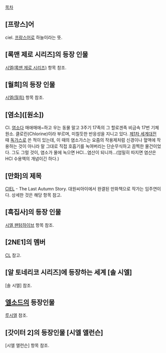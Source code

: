 [[목차]]
== [프랑스]어 ==
ciel. [[프랑스]]어로 하늘이라는 뜻.
== [록맨 제로 시리즈]의 등장 인물 ==
[[시엘(록맨 제로 시리즈)]] 항목 참조.
== [월희]의 등장 인물 ==
[[시엘(월희)]] 항목 참조.
== [염소]([원소]) ==
Cl. [[염소]]다
매애매애~하고 우는 동물 말고 3주기 17족의 그 할로겐족 비금속 17번 기체원소. 클로린(Chlorine)이라 부르며, 미칠듯한 반응성을 지니고 있다. [[제1차 세계대전]] 때 [[독가스]]로 쓴 적이 있는데, 이 때의 염소가스는 요즘의 작용제처럼 신경이나 혈액에 작용하는 것이 아니라 말 그대로 직접 호흡기를 녹여버리는 단순무식하고 끔찍한 물건이었다. 그도 그럴 것이, 염소가 물에 녹으면 HCl...염산이 되니까...(엄밀히 따지면 염산은 HCl 수용액의 개념이긴 하다.)
== [만화]의 제목 ==
[[CIEL]] - The Last Autumn Story.
대원씨아이에서 완결된 만화책으로 작가는 임주연이다. 
상세한 것은 해당 항목 참고.
== [흑집사]의 등장 인물 ==
[[시엘 팬텀하이브]] 항목 참조.
== [2NE1]의 멤버 ==
[[CL]] 참고.
== [알 토네리코 시리즈]에 등장하는 세계 [솔 시엘] ==
[솔 시엘] 참조.
== [[엘소드]]의 등장인물 ==
[[루시엘]] 참조.
== [갓이터 2]의 등장인물 [시엘 앨런슨] ==
[시엘 앨런슨] 항목 참조.
